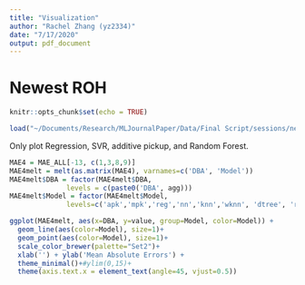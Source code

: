```yaml
---
title: "Visualization"
author: "Rachel Zhang (yz2334)"
date: "7/17/2020"
output: pdf_document
---
```


# Newest ROH

```r
knitr::opts_chunk$set(echo = TRUE)
```

```r
load("~/Documents/Research/MLJournalPaper/Data/Final Script/sessions/newestROH.RData")
```

Only plot Regression, SVR, additive pickup, and Random Forest. 

```r
MAE4 = MAE_ALL[-13, c(1,3,8,9)]
MAE4melt = melt(as.matrix(MAE4), varnames=c('DBA', 'Model'))
MAE4melt$DBA = factor(MAE4melt$DBA,
              levels = c(paste0('DBA', agg)))
MAE4melt$Model = factor(MAE4melt$Model,
              levels=c('apk','mpk','reg','nn','knn','wknn', 'dtree', 'rf','svr'))
```


```r
ggplot(MAE4melt, aes(x=DBA, y=value, group=Model, color=Model)) +
  geom_line(aes(color=Model), size=1)+
  geom_point(aes(color=Model), size=1)+
  scale_color_brewer(palette="Set2")+
  xlab('') + ylab('Mean Absolute Errors') +
  theme_minimal()+#ylim(0,15)+
  theme(axis.text.x = element_text(angle=45, vjust=0.5))
```
